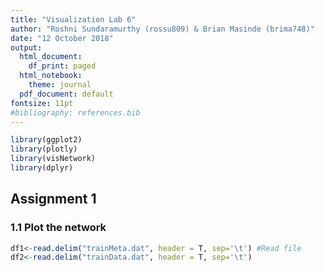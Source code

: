 ```yaml
---
title: "Visualization Lab 6"
author: "Roshni Sundaramurthy (rossu809) & Brian Masinde (brima748)"
date: "12 October 2018"
output:
  html_document:
    df_print: paged
  html_notebook:
    theme: journal
  pdf_document: default
fontsize: 11pt
#bibliography: references.bib
---
```


```r
library(ggplot2)
library(plotly)
library(visNetwork)
library(dplyr)
```

## Assignment 1

### 1.1 Plot the network

```r
df1<-read.delim("trainMeta.dat", header = T, sep='\t') #Read file
df2<-read.delim("trainData.dat", header = T, sep='\t')
```

